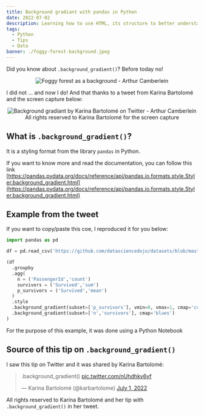 ```yaml
---
title: Background gradiant with pandas in Python
date: 2022-07-02
description: Learning how to use HTML, its structure to better understand how the web is working. It's here and that would be simple!
tags:
  - Python
  - Tips
  - Data
banner: ./foggy-forest-background.jpeg
---
```


Did you know about `.background_gradient()`? Before today no!

<p align="center">
  <img src="./foggy-forest-background.jpeg" alt="Foggy forest as a background - Arthur Camberlein" title="Your new background: the foggy forest" />
</p>

I did not ... and now I do! And that thanks to a tweet from Karina Bartolomé and the screen capture below:

<p align="center">
  <img src="./backgroung-gradiant-python-pandas.jpeg" alt="Background gradiant by Karina Bartolomé on Twitter - Arthur Camberlein" title="Using background gradiant in Python" />
  All rights reserved to Karina Bartolomé for the screen capture
</p>

## What is `.background_gradient()`?

It is a styling format from the library `pandas` in Python.

If you want to know more and read the documentation, you can follow this link [https://pandas.pydata.org/docs/reference/api/pandas.io.formats.style.Styler.background_gradient.html](https://pandas.pydata.org/docs/reference/api/pandas.io.formats.style.Styler.background_gradient.html)

## Example from the tweet

If you want to copy/paste this coe, I reproduced it for you below:
```python
import pandas as pd

df = pd.read_csv('https://github.com/datasciencedojo/datasets/blob/master/titanic.csv')

(df 
  .groupby
  .agg(
    n = ('PassengerId','count')
    survivors = ('Survived','sum')
    p_survivors = ('Survived','mean')
  )
  .style
  .background_gradient(subset=['p_survivors'], vmin=0, vmax=1, cmap='colorwarn_r')
  .background_gradient(subset=['n','survivors'], cmap='blues')
)
```

For the purpose of this example, it was done using a Python Notebook

## Source of this tip on `.background_gradient()`

I saw this tip on Twitter and it was shared by Karina Bartolomé:

<blockquote class="twitter-tweet"><p lang="en" dir="ltr">.background_gradient() <a href="https://t.co/nUhdhkv6yf">pic.twitter.com/nUhdhkv6yf</a></p>&mdash; Karina Bartolomé (@karbartolome) <a href="https://twitter.com/karbartolome/status/1542688636789035011?ref_src=twsrc%5Etfw">July 1, 2022</a></blockquote> <script async src="https://platform.twitter.com/widgets.js" charset="utf-8"></script>

All rights reserved to Karina Bartolomé and her tip with `.background_gradient()` in her tweet.